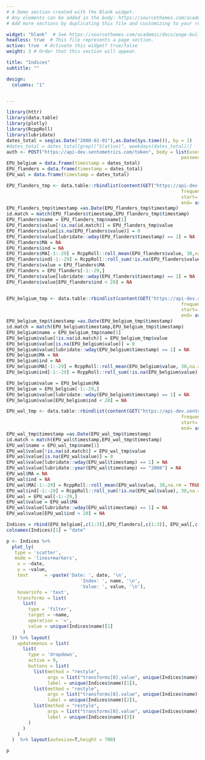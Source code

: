 ```yaml
---
# A Demo section created with the Blank widget.
# Any elements can be added in the body: https://sourcethemes.com/academic/docs/writing-markdown-latex/
# Add more sections by duplicating this file and customizing to your requirements.

widget: "blank"  # See https://sourcethemes.com/academic/docs/page-builder/
headless: true  # This file represents a page section.
active: true  # Activate this widget? true/false
weight: 3 # Order that this section will appear.

title: "Indices"
subtitle: ""

design:
  columns: "1"


---
```



```r
library(httr)
library(data.table)
library(plotly)    
library(RcppRoll)
library(lubridate)
dates_total = seq(as.Date("2000-01-01"),as.Date(Sys.time()), by = 1)
#dates_total = dates_total[grepl("S(at|un)", weekdays(dates_total))]
auth <- POST("https://api-dev.sentometrics.com/token", body = list(username=Sys.getenv("sento_username"),
                                                                password=Sys.getenv("sento_password")))
EPU_belgium = data.frame(timestamp = dates_total)
EPU_flanders = data.frame(timestamp = dates_total)
EPU_wal = data.frame(timestamp = dates_total)

EPU_flanders_tmp <- data.table::rbindlist(content(GET("https://api-dev.sentometrics.com/index/values/epu-flanders", query = list(version="1.4.0",
                                                                frequency="D",
                                                                start= "2000-01-01",
                                                                end= as.character(as.Date(Sys.time()))),add_headers(Authorization = paste0("Bearer ", content(auth)$access_token)))))
EPU_flanders_tmp$timestamp =as.Date(EPU_flanders_tmp$timestamp)
id.match = match(EPU_flanders$timestamp,EPU_flanders_tmp$timestamp)
EPU_flanders$name = EPU_flanders_tmp$name[1]
EPU_flanders$value[!is.na(id.match)] = EPU_flanders_tmp$value
EPU_flanders$value[is.na(EPU_flanders$value)] = 0
EPU_flanders$value[lubridate::wday(EPU_flanders$timestamp) == 1] = NA
EPU_flanders$MA = NA
EPU_flanders$ind = NA
EPU_flanders$MA[-1:-29] = RcppRoll::roll_mean(EPU_flanders$value, 30,na.rm = TRUE)
EPU_flanders$ind[-1:-29] = RcppRoll::roll_sum(!is.na(EPU_flanders$value), 30,na.rm = TRUE)
EPU_flanders$value = EPU_flanders$MA
EPU_flanders = EPU_flanders[-1:-29,]
EPU_flanders$value[lubridate::wday(EPU_flanders$timestamp) == 1] = NA
EPU_flanders$value[EPU_flanders$ind < 20] = NA


EPU_belgium_tmp <- data.table::rbindlist(content(GET("https://api-dev.sentometrics.com/index/values/epu-belgium", query = list(version="1.4.0",
                                                                frequency="D",
                                                                start= "2000-01-01",
                                                                end= as.character(as.Date(Sys.time()))),add_headers(Authorization = paste0("Bearer ", content(auth)$access_token)))))
EPU_belgium_tmp$timestamp =as.Date(EPU_belgium_tmp$timestamp)
id.match = match(EPU_belgium$timestamp,EPU_belgium_tmp$timestamp)
EPU_belgium$name = EPU_belgium_tmp$name[1]
EPU_belgium$value[!is.na(id.match)] = EPU_belgium_tmp$value
EPU_belgium$value[is.na(EPU_belgium$value)] = 0
EPU_belgium$value[lubridate::wday(EPU_belgium$timestamp) == 1] = NA
EPU_belgium$MA = NA
EPU_belgium$ind = NA
EPU_belgium$MA[-1:-29] = RcppRoll::roll_mean(EPU_belgium$value, 30,na.rm = TRUE,)
EPU_belgium$ind[-1:-29] = RcppRoll::roll_sum(!is.na(EPU_belgium$value), 30,na.rm = TRUE)

EPU_belgium$value = EPU_belgium$MA
EPU_belgium = EPU_belgium[-1:-29,]
EPU_belgium$value[lubridate::wday(EPU_belgium$timestamp) == 1] = NA
EPU_belgium$value[EPU_belgium$ind < 20] = NA

EPU_wal_tmp <- data.table::rbindlist(content(GET("https://api-dev.sentometrics.com/index/values/epu-wallonia", query = list(version="1.4.0",
                                                                frequency="D",
                                                                start= "2000-01-01",
                                                                end= as.character(as.Date(Sys.time()))),add_headers(Authorization = paste0("Bearer ", content(auth)$access_token)))))
EPU_wal_tmp$timestamp =as.Date(EPU_wal_tmp$timestamp)
id.match = match(EPU_wal$timestamp,EPU_wal_tmp$timestamp)
EPU_wal$name = EPU_wal_tmp$name[1]
EPU_wal$value[!is.na(id.match)] = EPU_wal_tmp$value
EPU_wal$value[is.na(EPU_wal$value)] = 0
EPU_wal$value[lubridate::wday(EPU_wal$timestamp) == 1] = NA
EPU_wal$value[lubridate::year(EPU_wal$timestamp) == "2006"] = NA
EPU_wal$MA = NA
EPU_wal$ind = NA
EPU_wal$MA[-1:-29] = RcppRoll::roll_mean(EPU_wal$value, 30,na.rm = TRUE)
EPU_wal$ind[-1:-29] = RcppRoll::roll_sum(!is.na(EPU_wal$value), 30,na.rm = TRUE)
EPU_wal = EPU_wal[-1:-29,]
EPU_wal$value = EPU_wal$MA
EPU_wal$value[lubridate::wday(EPU_wal$timestamp) == 1] = NA
EPU_wal$value[EPU_wal$ind < 20] = NA

Indices = rbind(EPU_belgium[,c(1:3)],EPU_flanders[,c(1:3)], EPU_wal[,c(1:3)])
colnames(Indices)[1] = "date"
```

```r
p <- Indices %>%
  plot_ly(
   type = 'scatter', 
   mode = 'lines+markers',
    x = ~date, 
    y = ~value,
    text      = ~paste('Date: ', date, '\n',
                           'Index: ', name, '\n',
                           'Value: ', value, '\n'),
    hoverinfo = 'text',
    transforms = list(
      list(
        type = 'filter',
        target = ~name,
        operation = '=',
        value = unique(Indices$name)[1]
      )
  )) %>% layout(
    updatemenus = list(
      list(
        type = 'dropdown',
        active = 0,
        buttons = list(
          list(method = "restyle",
               args = list("transforms[0].value", unique(Indices$name)[1]),
               label = unique(Indices$name)[1]),
          list(method = "restyle",
               args = list("transforms[0].value", unique(Indices$name)[2]),
               label = unique(Indices$name)[2]),
          list(method = "restyle",
               args = list("transforms[0].value", unique(Indices$name)[3]),
               label = unique(Indices$name)[3])
        )
      )
    )
  )  %>% layout(autosize=T,height = 700)

p
```
